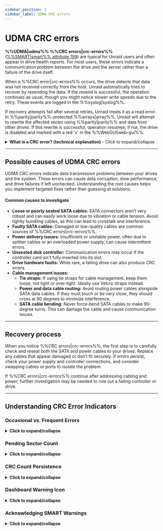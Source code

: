 ```yaml
---
sidebar_position: 2
sidebar_label: UDMA CRC errors
---
```


# UDMA CRC errors

**%%UDMA|udma%% %%CRC errors|crc-errors%%** ([%%SMART|smart%% attribute 199](../../system-administration/monitor-performance/smart-reports-and-disk-health.mdx)) are typical for Unraid users and often appear in drive health reports. For most users, these errors indicate a communication problem between the drive and the server rather than a failure of the drive itself.

When a %%CRC error|crc-errors%% occurs, the drive detects that data was not received correctly from the host. Unraid automatically tries to recover by resending the data. If the resend is successful, the operation continues as usual, though you might notice slower write speeds due to the retry. These events are logged in the %%syslog|syslog%%.

If recovery attempts fail after several retries, Unraid treats it as a read error. In %%parity|parity%%-protected %%arrays|array%%, Unraid will attempt to rewrite the affected sector using %%parity|parity%% and data from other drives. If this rewrite is successful, operation resumes; if not, the drive is disabled and marked with a red 'x' in the %%WebGUI|web-gui%%.

<details>
  <summary><strong>What is a CRC error? (technical explanation)</strong> - Click to expand/collapse</summary>

  A **%%cyclic redundancy check (CRC)|crc%%** is a mathematical checksum that detects accidental changes to raw data during transmission. In the context of %%UDMA|udma%% (ultra direct memory access), %%CRC errors|crc-errors%% mean the data sent between your drive and controller failed this integrity check. This usually indicates a physical communication issue - such as a loose or faulty cable - rather than a problem with the drive's platters or flash memory.
</details>

---

## Possible causes of UDMA CRC errors

UDMA CRC errors indicate data transmission problems between your drives and the system. These errors can cause data corruption, slow performance, and drive failures if left unchecked. Understanding the root causes helps you implement targeted fixes rather than guessing at solutions.

<h4>Common causes to investigate</h4>

- **Loose or poorly seated SATA cables:** SATA connectors aren’t very robust and can easily work loose due to vibration or cable tension. Avoid tightly bundling cables, as this can lead to crosstalk and interference.
- **Faulty SATA cables:** Damaged or low-quality cables are common sources of %%CRC errors|crc-errors%%.
- **Power delivery issues:** Insufficient or unstable power, often due to splitter cables or an overloaded power supply, can cause intermittent errors.
- **Unseated disk controller:** Communication errors may occur if the controller card isn't fully inserted into its slot.
- **Drive hardware faults:** While rare, a failing drive can also produce CRC errors.
- **Cable management issues:**
  - **Tie straps:** If using tie straps for cable management, keep them loose, not tight or over-tight. Ideally use Velcro straps instead.
  - **Power and data cable routing:** Avoid routing power cables alongside SATA data cables. If they must touch or be very close, they should cross at 90 degrees to minimize interference.
  - **SATA cable bending:** Never force-bend SATA cables to make 90-degree turns. This can damage the cable and cause communication issues.

---

## Recovery process

When you notice %%CRC errors|crc-errors%%, the first step is to carefully check and reseat both the SATA and power cables to your drives. Replace any cables that appear damaged or don’t fit securely. If errors persist, check your power supply and controller connections, and consider swapping cables or ports to isolate the problem.

If %%CRC errors|crc-errors%% continue after addressing cabling and power, further investigation may be needed to rule out a failing controller or drive.

---

## Understanding CRC Error Indicators

### Occasional vs. Frequent Errors

<details>
  <summary><strong>Click to expand/collapse</strong></summary>

  Understanding the frequency and pattern of %%CRC errors|crc-errors%% helps you determine the urgency of your response. Not all errors require immediate action, but patterns can reveal underlying problems that need attention.

  <h4>Occasional errors (low concern)</h4>
  A few %%CRC errors|crc-errors%% over weeks or months are typically not a concern. These isolated incidents may be caused by temporary power fluctuations, cable movement during maintenance, or other transient issues that resolve themselves.

  <h4>Frequent errors (high concern)</h4>
  %%CRC errors|crc-errors%% occurring daily or weekly, or rapidly increasing error counts, indicate a persistent problem that needs immediate investigation. This pattern often points to hardware issues like loose connections, failing cables, or power supply problems that will only worsen over time.

  <h4>When to take action</h4>
  Investigate immediately if errors are frequent or increasing. Check your cabling and power setup for intermittent issues, and monitor error rates to identify worsening conditions. Consider preventive maintenance if errors persist, as these problems rarely resolve on their own and can lead to more serious failures.
</details>

### Pending Sector Count

<details>
  <summary><strong>Click to expand/collapse</strong></summary>

  The **Current Pending Sector Count** ([%%SMART|smart%% attribute 197](../../system-administration/monitor-performance/smart-reports-and-disk-health.mdx)) is a critical indicator that often appears alongside %%CRC errors|crc-errors%%. This combination signals a serious problem that requires immediate attention and careful monitoring.

  Pending sectors indicate unreliable disk areas that may not be readable when accessed. These are sectors that have experienced read errors and are now marked as potentially problematic by the drive's firmware. When pending sectors appear alongside %%CRC errors|crc-errors%%, it suggests that communication problems are causing physical damage to the drive's ability to store and retrieve data reliably.

  <h4>Why this combination is dangerous</h4>
  %%CRC errors|crc-errors%% indicate communication issues between the drive and controller, while pending sectors show that some areas of the disk are becoming unreliable. Together, they create a high-risk situation where your data protection may be compromised. If another drive fails while this one has pending sectors, your ability to recover data could be severely limited, potentially jeopardizing [data recovery](../../troubleshooting/common-issues/data-recovery.mdx) efforts.

  When you see this combination, you should:

  - **Immediately** backup any critical data that isn't already protected.
  - Check the drive's health using extended %%SMART|smart%% tests, and consider drive replacement if pending sectors continue to increase.
  - Monitor the situation closely for additional warning signs, and be prepared to rebuild your array if the drive becomes unreliable.
</details>

### CRC Count Persistence

<details>
  <summary><strong>Click to expand/collapse</strong></summary>

  The %%CRC errors|crc-errors%% count in your drive's [%%SMART|smart%% data](../../system-administration/monitor-performance/smart-reports-and-disk-health.mdx) never resets - it only increases.

  This cumulative nature means:

  - The count represents the total lifetime errors for that drive
  - Monitor the rate of increase to identify worsening conditions
  - Once an error occurs, it's permanently recorded
  - Use the count to schedule preventive maintenance before problems escalate

  Don't panic if you see a few CRC errors, but do track the rate of increase. A sudden spike in errors often indicates a new problem that needs immediate attention.
</details>

### Dashboard Warning Icon

<details>
  <summary><strong>Click to expand/collapse</strong></summary>

  When Unraid detects a %%CRC error|crc-errors%%, the **Dashboard** displays a warning icon next to the affected drive. This is a %%SMART|smart%% warning that should prompt you to review and address the issue.

  <h4>Why this matters</h4>

  - Early warning system for potential hardware issues
  - Helps prevent data loss by catching problems early
  - Indicates when preventive maintenance is needed
  - Part of Unraid's proactive monitoring system

  Click the warning icon to view detailed %%SMART|smart%% information and acknowledge the warning.
</details>

### Acknowledging SMART Warnings

<details>
  <summary><strong>Click to expand/collapse</strong></summary>

  To acknowledge and clear SMART warnings:

  1. Click the **orange warning icon** next to the affected drive
  2. Select **Acknowledge** from the options menu
  3. Confirm the action if prompted
  4. The icon will turn **green** to indicate acknowledgment

  <h4>What acknowledgment does</h4>

  - Clears the warning from your immediate view
  - Tracks that you've seen the issue
  - Only re-alerts if the error count increases further
  - Maintains monitoring of the underlying problem

  :::important
  Acknowledging a warning doesn't fix the underlying issue - it just tells Unraid you're aware of it. You should still investigate and resolve the root cause of the %%CRC errors|crc-errors%%.
  :::
</details>

